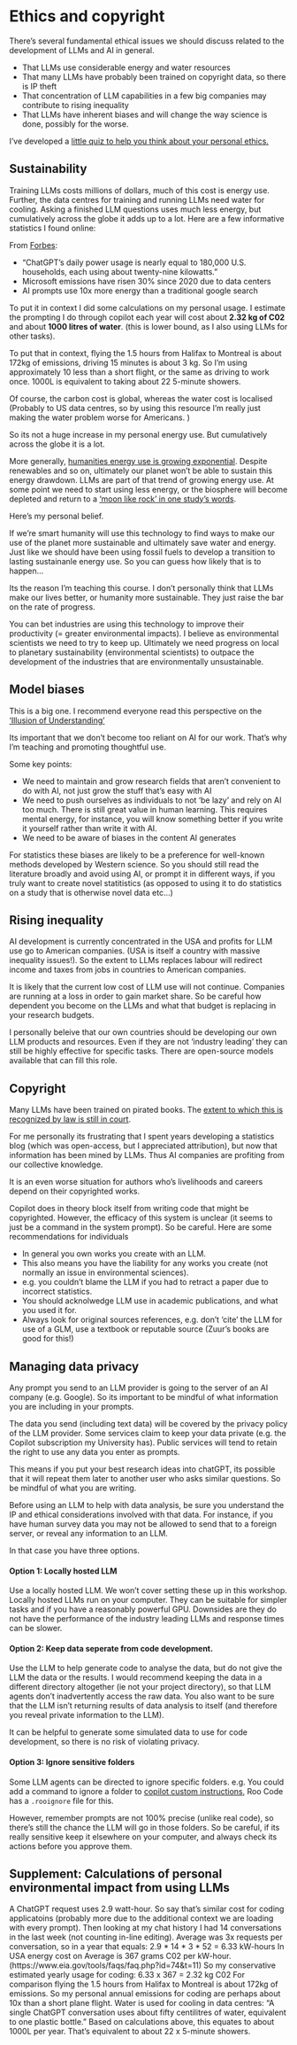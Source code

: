 # Ethics and copyright

There's several fundamental ethical issues we should discuss related to the development of LLMs and AI in general. 

- That LLMs use considerable energy and water resources
- That many LLMs have probably been trained on copyright data, so there is IP theft
- That concentration of LLM capabilities in a few big companies may contribute to rising inequality
- That LLMs have inherent biases and will change the way science is done, possibly for the worse. 

I've developed a [little quiz to help you think about your personal ethics.](https://docs.google.com/forms/d/e/1FAIpQLSeK7KInwDKSgCEKYSj5xFVeT4gGIxr4cCDCRqYl29i6n_-eOA/viewform) 

## Sustainability

Training LLMs costs millions of dollars, much of this cost is energy use. Further, the data centres for training and running LLMs need water for cooling. 
Asking a finished LLM questions uses much less energy, but cumulatively across the globe it adds up to a lot. Here are a few informative statistics I found online:

From [Forbes](https://www.forbes.com/sites/cindygordon/2024/03/12/chatgpt-and-generative-ai-innovations-are-creating-sustainability-havoc/):

- "ChatGPT's daily power usage is nearly equal to 180,000 U.S. households, each using about twenty-nine kilowatts."
- Microsoft emissions have risen 30% since 2020 due to data centers
- AI prompts use 10x more energy than a traditional google search

To put it in context I did some calculations on my personal usage. I estimate the prompting I do through copilot each year will cost about **2.32 kg of C02** and about **1000 litres of water**. (this is lower bound, as I also using LLMs for other tasks). 

To put that in context, flying the 1.5 hours from Halifax to Montreal is about 172kg of emissions, driving 15 minutes is about 3 kg. So I'm using approximately 10 less than a short flight, or the same as driving to work once. 1000L is equivalent to taking about 22 5-minute showers. 

Of course, the carbon cost is global, whereas the water cost is localised (Probably to US data centres, so by using this resource I'm really just making the water problem worse for Americans. )

So its not a huge increase in my personal energy use. But cumulatively across the globe it is a lot. 

More generally, [humanities energy use is growing exponential](https://www.pnas.org/doi/abs/10.1073/pnas.1508353112). Despite renewables and so on, ultimately our planet won't be able to sustain this energy drawdown. LLMs are part of that trend of growing energy use. At some point we need to start using less energy, or the biosphere will become depleted and return to a ['moon like rock' in one study's words](https://www.pnas.org/doi/abs/10.1073/pnas.1508353112). 

Here's my personal belief.

If we're smart humanity will use this technology to find ways to make our use of the planet more sustainable and ultimately save water and energy. Just like we should have been using fossil fuels to develop a transition to lasting sustainanle energy use. So you can guess how likely that is to happen... 

Its the reason I'm teaching this course. I don't personally think that LLMs make our lives better, or humanity more sustainable. They just raise the bar on the rate of progress. 

You can bet industries are using this technology to improve their productivity (= greater environmental impacts). I believe as environmental scientists we need to try to keep up. Ultimately we need progress on local to planetary sustainability (environmental scientists) to outpace the development of the industries that are environmentally unsustainable. 

## Model biases

This is a big one. I recommend everyone read this perspective on the ['Illusion of Understanding'](
https://www.nature.com/articles/s41586-024-07146-0)

Its important that we don't become too reliant on AI for our work. That's why I'm teaching and promoting thoughtful use. 

Some key points:

- We need to maintain and grow research fields that aren't convenient to do with AI, not just grow the stuff that's easy with AI
- We need to push ourselves as individuals to not 'be lazy' and rely on AI too much. There is still great value in human learning. This requires mental energy, for instance, you will know something better if you write it yourself rather than write it with AI. 
- We need to be aware of biases in the content AI generates

For statistics these biases are likely to be a preference for well-known methods developed by Western science. So you should still read the literature broadly and avoid using AI, or prompt it in different ways, if you truly want to create novel statitistics (as opposed to using it to do statistics on a study that is otherwise novel data etc...)

## Rising inequality

AI development is currently concentrated in the USA and profits for LLM use go to American companies. (USA is itself a country with massive inequality issues!). So the extent to LLMs replaces labour will redirect income and taxes from jobs in countries to American companies. 

It is likely that the current low cost of LLM use will not continue. Companies are running at a loss in order to gain market share. So be careful how dependent you become on the LLMs and what that budget is replacing in your research budgets. 

I personally beleive that our own countries should be developing our own LLM products and resources. Even if they are not 'industry leading' they can still be highly effective for specific tasks. There are open-source models available that can fill this role. 

## Copyright

Many LLMs have been trained on pirated books. The [extent to which this is recognized by law is still in court](https://www.forbes.com/sites/danpontefract/2025/03/25/authors-challenge-metas-use-of-their-books-for-training-ai/). 

For me personally its frustrating that I spent years developing a statistics blog (which was open-access, but I appreciated attribution), but now that information has been mined by LLMs. Thus AI companies are profiting from our collective knowledge. 

It is an even worse situation for authors who's livelihoods and careers depend on their copyrighted works. 

Copilot does in theory block itself from writing code that might be copyrighted. However, the efficacy of this system is unclear (it seems to just be a command in the system prompt). So be careful. Here are some recommendations for individuals

- In general you own works you create with an LLM. 
- This also means you have the liability for any works you create (not normally an issue in environmental sciences). 
- e.g. you couldn't blame the LLM if you had to retract a paper due to incorrect statistics. 
- You should acknolwedge LLM use in academic publications, and what you used it for. 
- Always look for original sources references, e.g. don't 'cite' the LLM for use of a GLM, use a textbook or reputable source (Zuur's books are good for this!)

## Managing data privacy

Any prompt you send to an LLM provider is going to the server of an AI company (e.g. Google). So its important to be mindful of what information you are including in your prompts. 

The data you send (including text data) will be covered by the privacy policy of the LLM provider. Some services claim to keep your data private (e.g. the Copilot subscription my University has). Public services will tend to retain the right to use any data you enter as prompts. 

This means if you put your best research ideas into chatGPT, its possible that it will repeat them later to another user who asks similar questions. So be mindful of what you are writing. 

Before using an LLM to help with data analysis, be sure you understand the IP and ethical considerations involved with that data. For instance, if you have human survey data you may not be allowed to send that to a foreign server, or reveal any information to an LLM. 

In that case you have three options. 

#### Option 1: Locally hosted LLM

Use a locally hosted LLM. We won't cover setting these up in this workshop. Locally hosted LLMs run on your computer. They can be suitable for simpler tasks and if you have a reasonably powerful GPU. Downsides are they do not have the performance of the industry leading LLMs and response times can be slower. 

#### Option 2: Keep data seperate from code development. 

Use the LLM to help generate code to analyse the data, but do not give the LLM the data or the results. I would recommend keeping the data in a different directory altogether (ie not your project directory), so that LLM agents don't inadvertently access the raw data. You also want to be sure that the LLM isn't returning results of data analysis to itself (and therefore you reveal private information to the LLM). 

It can be helpful to generate some simulated data to use for code development, so there is no risk of violating privacy. 

#### Option 3: Ignore sensitive folders 

Some LLM agents can be directed to ignore specific folders. e.g. You could add a command to ignore a folder to [copilot custom instructions](https://docs.github.com/en/copilot/customizing-copilot/adding-repository-custom-instructions-for-github-copilot), Roo Code has a `.rooignore` file for this. 

However, remember prompts are not 100% precise (unlike real code), so there's still the chance the LLM will go in those folders. So be careful, if its really sensitive keep it elsewhere on your computer, and always check its actions before you approve them. 

## Supplement: Calculations of personal environmental impact from using LLMs

A ChatGPT request uses 2.9 watt-hour. So say that's similar cost for coding applicatoins (probably more due to the additional context we are loading with every prompt). Then looking at my chat history I had 14 conversations in the last week (not counting in-line editing). Average was 3x requests per conversation, so in a year that equals:
2.9 * 14 * 3 * 52 = 6.33 kW-hours
In USA energy cost on Average is 367 grams C02 per kW-hour. (https://www.eia.gov/tools/faqs/faq.php?id=74&t=11)
So my conservative estimated yearly usage for coding: 6.33 x 367 = 2.32 kg C02
For comparison flying the 1.5 hours from Halifax to Montreal is about 172kg of emissions. 
So my personal annual emissions for coding are perhaps about 10x than a short plane flight. 
Water is used for cooling in data centres: 
"A single ChatGPT conversation uses about fifty centilitres of water, equivalent to one plastic bottle."
Based on calculations above, this equates to about 1000L per year. That's equivalent to about 22 x 5-minute showers. 

